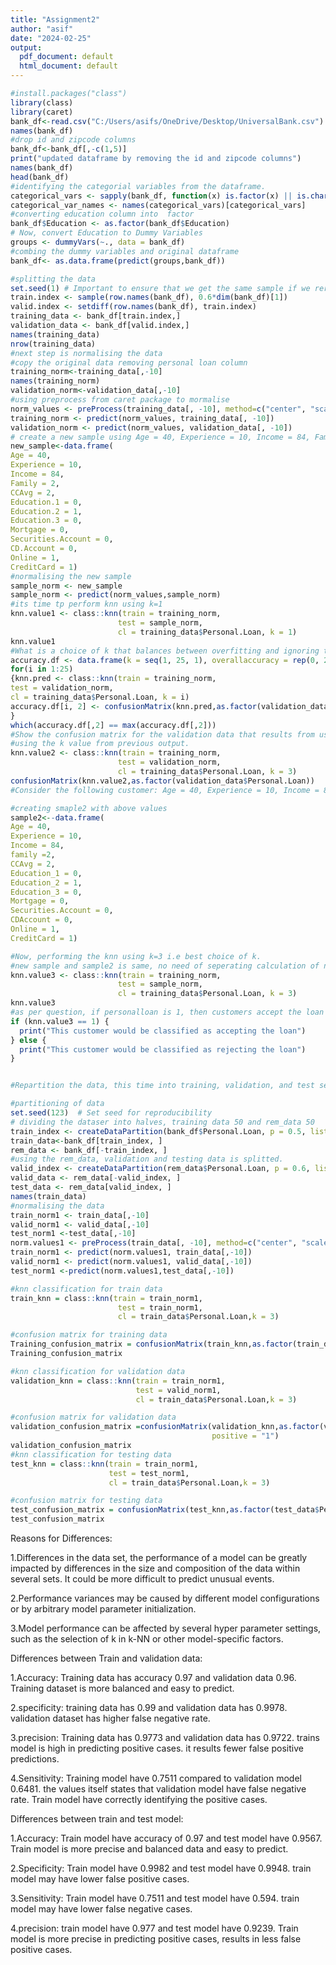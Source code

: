 ---
title: "Assignment2"
author: "asif"
date: "2024-02-25"
output:
  pdf_document: default
  html_document: default
---

```{r}
#install.packages("class")
library(class)
library(caret)
bank_df<-read.csv("C:/Users/asifs/OneDrive/Desktop/UniversalBank.csv")
names(bank_df)
#drop id and zipcode columns
bank_df<-bank_df[,-c(1,5)]
print("updated dataframe by removing the id and zipcode columns")
names(bank_df)
head(bank_df)
#identifying the categorial variables from the dataframe.
categorical_vars <- sapply(bank_df, function(x) is.factor(x) || is.character(x))
categorical_var_names <- names(categorical_vars)[categorical_vars]
#converting education column into  factor
bank_df$Education <- as.factor(bank_df$Education)
# Now, convert Education to Dummy Variables
groups <- dummyVars(~., data = bank_df) 
#combing the dummy variables and original dataframe
bank_df<- as.data.frame(predict(groups,bank_df))

#splitting the data 
set.seed(1) # Important to ensure that we get the same sample if we rerun the code
train.index <- sample(row.names(bank_df), 0.6*dim(bank_df)[1])
valid.index <- setdiff(row.names(bank_df), train.index)
training_data <- bank_df[train.index,]
validation_data <- bank_df[valid.index,]
names(training_data)
nrow(training_data)
#next step is normalising the data
#copy the original data removing personal loan column
training_norm<-training_data[,-10]
names(training_norm)
validation_norm<-validation_data[,-10]
#using preprocess from caret package to mormalise
norm_values <- preProcess(training_data[, -10], method=c("center", "scale"))
training_norm <- predict(norm_values, training_data[, -10])
validation_norm <- predict(norm_values, validation_data[, -10])
# create a new sample using Age = 40, Experience = 10, Income = 84, Family = 2, CCAvg = 2, Education_1 = 0, Education_2 =1, Education_3 = 0, Mortgage = 0, Securities Account = 0, CD Account = 0, Online = 1, andCredit Card = 1.
new_sample<-data.frame(
Age = 40,
Experience = 10,
Income = 84,
Family = 2,
CCAvg = 2,
Education.1 = 0,
Education.2 = 1,
Education.3 = 0,
Mortgage = 0,
Securities.Account = 0,
CD.Account = 0,
Online = 1,
CreditCard = 1)
#normalising the new sample
sample_norm <- new_sample
sample_norm <- predict(norm_values,sample_norm)
#its time tp perform knn using k=1
knn.value1 <- class::knn(train = training_norm,
                        test = sample_norm,
                        cl = training_data$Personal.Loan, k = 1)
knn.value1
#What is a choice of k that balances between overfitting and ignoring the predictor information? varying the k value from 1 to 25
accuracy.df <- data.frame(k = seq(1, 25, 1), overallaccuracy = rep(0, 25))
for(i in 1:25)
{knn.pred <- class::knn(train = training_norm,
test = validation_norm,
cl = training_data$Personal.Loan, k = i)
accuracy.df[i, 2] <- confusionMatrix(knn.pred,as.factor(validation_data$Personal.Loan),positive = "1")$overall[1]
}
which(accuracy.df[,2] == max(accuracy.df[,2]))
#Show the confusion matrix for the validation data that results from using the best k.
#using the k value from previous output.
knn.value2 <- class::knn(train = training_norm,
                        test = validation_norm,
                        cl = training_data$Personal.Loan, k = 3)
confusionMatrix(knn.value2,as.factor(validation_data$Personal.Loan))
#Consider the following customer: Age = 40, Experience = 10, Income = 84,Family = 2, CCAvg = 2, Education_1 = 0, Education_2 = 1, Education_3 = 0,Mortgage = 0, Securities Account = 0, CD Account = 0, Online = 1 and CreditCard = 1. Classify the customer using the best k.

#creating smaple2 with above values
sample2<--data.frame(
Age = 40,
Experience = 10,
Income = 84,
family =2,
CCAvg = 2,
Education_1 = 0,
Education_2 = 1,
Education_3 = 0,
Mortgage = 0,
Securities.Account = 0,
CDAccount = 0,
Online = 1,
CreditCard = 1)

#Now, performing the knn using k=3 i.e best choice of k.
#new sample and sample2 is same, no need of seperating calculation of normalisation. just printing the knn using k=3 
knn.value3 <- class::knn(train = training_norm,
                        test = sample_norm,
                        cl = training_data$Personal.Loan, k = 3)
knn.value3
#as per question, if personalloan is 1, then customers accept the loan otherwise rejecting. 
if (knn.value3 == 1) {
  print("This customer would be classified as accepting the loan")
} else {
  print("This customer would be classified as rejecting the loan")
}


#Repartition the data, this time into training, validation, and test sets (50% : 30% : 20%). Applythe k-NN method with the k chosen above. Compare the confusion matrix of the test setwith that of the training and validation sets. Comment on the differences and their reason

#partitioning of data
set.seed(123)  # Set seed for reproducibility
# dividing the dataser into halves, training data 50 and rem_data 50
train_index <- createDataPartition(bank_df$Personal.Loan, p = 0.5, list = FALSE)
train_data<-bank_df[train_index, ]
rem_data <- bank_df[-train_index, ]
#using the rem_data, validation and testing data is splitted.
valid_index <- createDataPartition(rem_data$Personal.Loan, p = 0.6, list = FALSE)
valid_data <- rem_data[-valid_index, ]
test_data <- rem_data[valid_index, ]
names(train_data)
#normalising the data
train_norm1 <- train_data[,-10]
valid_norm1 <- valid_data[,-10]
test_norm1 <-test_data[,-10]
norm.values1 <- preProcess(train_data[, -10], method=c("center", "scale"))
train_norm1 <- predict(norm.values1, train_data[,-10])
valid_norm1 <- predict(norm.values1, valid_data[,-10])
test_norm1 <-predict(norm.values1,test_data[,-10])

#knn classification for train data
train_knn = class::knn(train = train_norm1,
                        test = train_norm1,
                        cl = train_data$Personal.Loan,k = 3)

#confusion matrix for training data
Training_confusion_matrix = confusionMatrix(train_knn,as.factor(train_data$Personal.Loan),positive = "1")
Training_confusion_matrix

#knn classification for validation data
validation_knn = class::knn(train = train_norm1,
                            test = valid_norm1,
                            cl = train_data$Personal.Loan,k = 3)

#confusion matrix for validation data
validation_confusion_matrix =confusionMatrix(validation_knn,as.factor(valid_data$Personal.Loan),
                                             positive = "1")
validation_confusion_matrix
#knn classification for testing data
test_knn = class::knn(train = train_norm1,
                      test = test_norm1,
                      cl = train_data$Personal.Loan,k = 3)

#confusion matrix for testing data
test_confusion_matrix = confusionMatrix(test_knn,as.factor(test_data$Personal.Loan),positive = "1")
test_confusion_matrix
```

Reasons for Differences:

1.Differences in the data set, the performance of a model can be greatly impacted by differences in the size and composition of the data within several sets. It could be more difficult to predict unusual events.

2.Performance variances may be caused by different model configurations or by arbitrary model parameter initialization.

3.Model performance can be affected by several hyper parameter settings, such as the selection of k in k-NN or other model-specific factors.

Differences between Train and validation data:

1.Accuracy: Training data has accuracy 0.97 and validation data 0.96. Training dataset is more balanced and easy to predict.

2.specificity: training data has 0.99 and validation data has 0.9978. validation dataset has higher false negative rate.

3.precision: Training data has 0.9773 and validation data has 0.9722. trains model is high in predicting positive cases. it results fewer false positive predictions.

4.Sensitivity: Training model have 0.7511 compared to validation model 0.6481. the values itself states that validation model have false negative rate. Train model have correctly identifying the positive cases.

Differences between train and test model:

1.Accuracy: Train model have accuracy of 0.97 and test model have 0.9567. Train model is more precise and balanced data and easy to predict.

2.Specificity: Train model have 0.9982 and test model have 0.9948. train model may have lower false positive cases.

3.Sensitivity: Train model have 0.7511 and test model have 0.594. train model may have lower false negative cases.

4.precision: train model have 0.977 and test model have 0.9239. Train model is more precise in predicting positive cases, results in less false positive cases.

